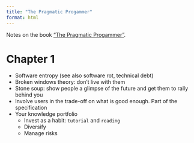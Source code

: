 ```yaml
---
title: "The Pragmatic Progammer"
format: html
---
```


Notes on the book ["The Pragmatic Progammer"](https://pragprog.com/titles/tpp20/the-pragmatic-programmer-20th-anniversary-edition/).

# Chapter 1

* Software entropy (see also software rot, technical debt)
* Broken windows theory: don't live with them
* Stone soup: show people a glimpse of the future and get them to rally behind you
* Involve users in the trade-off on what is good enough. Part of the specification
* Your knowledge portfolio
  * Invest as a habit: `tutorial` and `reading`
  * Diversify
  * Manage risks